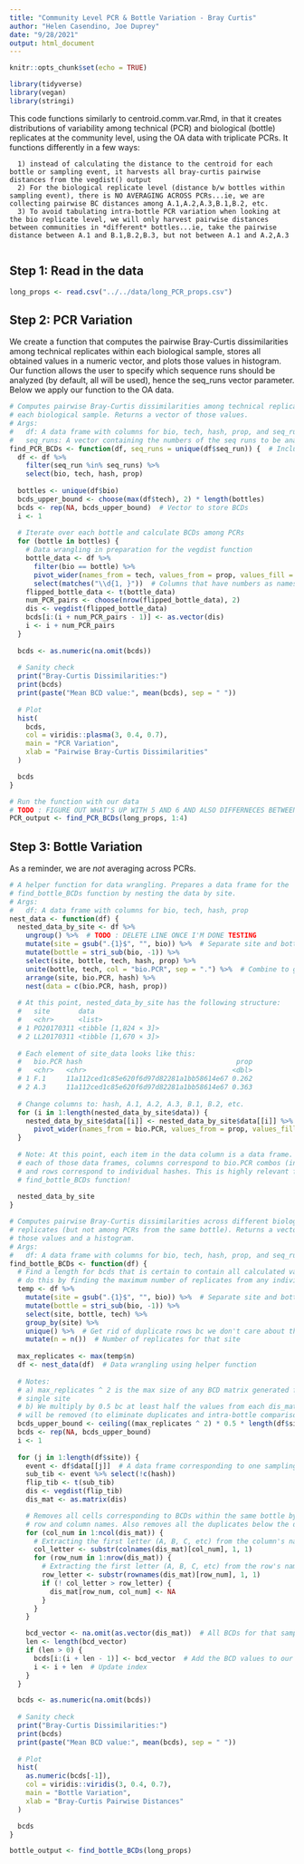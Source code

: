 ```yaml
---
title: "Community Level PCR & Bottle Variation - Bray Curtis"
author: "Helen Casendino, Joe Duprey"
date: "9/28/2021"
output: html_document
---
```

  
```r
knitr::opts_chunk$set(echo = TRUE)
```

```r
library(tidyverse)
library(vegan)
library(stringi)
```

This code functions similarly to centroid.comm.var.Rmd, in that it creates distributions of variability among technical (PCR) and biological (bottle) replicates at the community level, using the OA data with triplicate PCRs. It functions differently in a few ways: 
     
      1) instead of calculating the distance to the centroid for each bottle or sampling event, it harvests all bray-curtis pairwise distances from the vegdist() output
      2) For the biological replicate level (distance b/w bottles within sampling event), there is NO AVERAGING ACROSS PCRs...ie, we are collecting pairwise BC distances among A.1,A.2,A.3,B.1,B.2, etc.
      3) To avoid tabulating intra-bottle PCR variation when looking at the bio replicate level, we will only harvest pairwise distances between communities in *different* bottles...ie, take the pairwise distance between A.1 and B.1,B.2,B.3, but not between A.1 and A.2,A.3
      
## Step 1: Read in the data

```r
long_props <- read.csv("../../data/long_PCR_props.csv")
```
      
## Step 2: PCR Variation

We create a function that computes the pairwise Bray-Curtis dissimilarities among technical replicates within each biological sample, stores all obtained values in a numeric vector, and plots those values in histogram. Our function allows the user to specify which sequence runs should be analyzed (by default, all will be used), hence the seq_runs vector parameter. Below we apply our function to the OA data.

```r
# Computes pairwise Bray-Curtis dissimilarities among technical replicates from 
# each biological sample. Returns a vector of those values.
# Args:
#   df: A data frame with columns for bio, tech, hash, prop, and seq_run.
#   seq_runs: A vector containing the numbers of the seq runs to be analyzed.
find_PCR_BCDs <- function(df, seq_runs = unique(df$seq_run)) {  # Includes all seq runs by default
  df <- df %>% 
    filter(seq_run %in% seq_runs) %>% 
    select(bio, tech, hash, prop)
  
  bottles <- unique(df$bio)
  bcds_upper_bound <- choose(max(df$tech), 2) * length(bottles)
  bcds <- rep(NA, bcds_upper_bound)  # Vector to store BCDs
  i <- 1
  
  # Iterate over each bottle and calculate BCDs among PCRs
  for (bottle in bottles) {
    # Data wrangling in preparation for the vegdist function
    bottle_data <- df %>% 
      filter(bio == bottle) %>% 
      pivot_wider(names_from = tech, values_from = prop, values_fill = 0) %>% 
      select(matches("\\d{1, }"))  # Columns that have numbers as names (i.e., represent PCRs)
    flipped_bottle_data <- t(bottle_data)
    num_PCR_pairs <- choose(nrow(flipped_bottle_data), 2)
    dis <- vegdist(flipped_bottle_data)
    bcds[i:(i + num_PCR_pairs - 1)] <- as.vector(dis)
    i <- i + num_PCR_pairs
  }
  
  bcds <- as.numeric(na.omit(bcds))
  
  # Sanity check
  print("Bray-Curtis Dissimilarities:")
  print(bcds)
  print(paste("Mean BCD value:", mean(bcds), sep = " "))
  
  # Plot
  hist(
    bcds,
    col = viridis::plasma(3, 0.4, 0.7),
    main = "PCR Variation",
    xlab = "Pairwise Bray-Curtis Dissimilarities"
  )

  bcds
}

# Run the function with our data
# TODO : FIGURE OUT WHAT'S UP WITH 5 AND 6 AND ALSO DIFFERNECES BETWEEN SEQ RUNS
PCR_output <- find_PCR_BCDs(long_props, 1:4)
```

## Step 3: Bottle Variation

As a reminder, we are *not* averaging across PCRs.

```r
# A helper function for data wrangling. Prepares a data frame for the
# find_bottle_BCDs function by nesting the data by site.
# Args:
#   df: A data frame with columns for bio, tech, hash, prop
nest_data <- function(df) {
  nested_data_by_site <- df %>% 
    ungroup() %>%  # TODO : DELETE LINE ONCE I'M DONE TESTING
    mutate(site = gsub(".{1}$", "", bio)) %>%  # Separate site and bottle info from each other
    mutate(bottle = stri_sub(bio, -1)) %>% 
    select(site, bottle, tech, hash, prop) %>% 
    unite(bottle, tech, col = "bio.PCR", sep = ".") %>%  # Combine to get A.1, A.2, etc.
    arrange(site, bio.PCR, hash) %>% 
    nest(data = c(bio.PCR, hash, prop))
  
  # At this point, nested_data_by_site has the following structure:
  #   site       data           
  #   <chr>      <list>              
  # 1 PO20170311 <tibble [1,824 × 3]>
  # 2 LL20170311 <tibble [1,670 × 3]>  
  
  # Each element of site_data looks like this:
  #   bio.PCR hash                                      prop
  #   <chr>   <chr>                                    <dbl>
  # 1 F.1     11a112ced1c85e620f6d97d82281a1bb58614e67 0.262
  # 2 A.3     11a112ced1c85e620f6d97d82281a1bb58614e67 0.363
  
  # Change columns to: hash, A.1, A.2, A.3, B.1, B.2, etc.
  for (i in 1:length(nested_data_by_site$data)) {
    nested_data_by_site$data[[i]] <- nested_data_by_site$data[[i]] %>%
      pivot_wider(names_from = bio.PCR, values_from = prop, values_fill = 0)
  }
  
  # Note: At this point, each item in the data column is a data frame. Within
  # each of those data frames, columns correspond to bio.PCR combos (in order!)
  # and rows correspond to individual hashes. This is highly relevant for our 
  # find_bottle_BCDs function!
  
  nested_data_by_site
}
```


```r
# Computes pairwise Bray-Curtis dissimilarities across different biological
# replicates (but not among PCRs from the same bottle). Returns a vector of
# those values and a histogram.
# Args:
#   df: A data frame with columns for bio, tech, hash, prop, and seq_run.
find_bottle_BCDs <- function(df) {
  # Find a length for bcds that is certain to contain all calculated values. We
  # do this by finding the maximum number of replicates from any individual site.
  temp <- df %>%
    mutate(site = gsub(".{1}$", "", bio)) %>%  # Separate site and bottle info from each other
    mutate(bottle = stri_sub(bio, -1)) %>% 
    select(site, bottle, tech) %>% 
    group_by(site) %>% 
    unique() %>%  # Get rid of duplicate rows bc we don't care about the number of hashes
    mutate(n = n())  # Number of replicates for that site
  
  max_replicates <- max(temp$n)
  df <- nest_data(df)  # Data wrangling using helper function
  
  # Notes:
  # a) max_replicates ^ 2 is the max size of any BCD matrix generated from a
  # single site
  # b) We multiply by 0.5 bc at least half the values from each dis_mat matrix
  # will be removed (to eliminate duplicates and intra-bottle comparisons)
  bcds_upper_bound <- ceiling((max_replicates ^ 2) * 0.5 * length(df$site))
  bcds <- rep(NA, bcds_upper_bound)
  i <- 1
  
  for (j in 1:length(df$site)) {
    event <- df$data[[j]]  # A data frame corresponding to one sampling event
    sub_tib <- event %>% select(!c(hash))
    flip_tib <- t(sub_tib)
    dis <- vegdist(flip_tib)
    dis_mat <- as.matrix(dis)

    # Removes all cells corresponding to BCDs within the same bottle by using
    # row and column names. Also removes all the duplicates below the diagonal.
    for (col_num in 1:ncol(dis_mat)) {
      # Extracting the first letter (A, B, C, etc) from the column's name
      col_letter <- substr(colnames(dis_mat)[col_num], 1, 1)
      for (row_num in 1:nrow(dis_mat)) {
        # Extracting the first letter (A, B, C, etc) from the row's name
        row_letter <- substr(rownames(dis_mat)[row_num], 1, 1)
        if (! col_letter > row_letter) {
          dis_mat[row_num, col_num] <- NA
        }
      }
    }

    bcd_vector <- na.omit(as.vector(dis_mat))  # All BCDs for that sampling event as vector
    len <- length(bcd_vector)
    if (len > 0) {
      bcds[i:(i + len - 1)] <- bcd_vector  # Add the BCD values to our long vector
      i <- i + len  # Update index
    }
  }

  bcds <- as.numeric(na.omit(bcds))
  
  # Sanity check
  print("Bray-Curtis Dissimilarities:")
  print(bcds)
  print(paste("Mean BCD value:", mean(bcds), sep = " "))
  
  # Plot
  hist(
    as.numeric(bcds[-1]),
    col = viridis::viridis(3, 0.4, 0.7),
    main = "Bottle Variation",
    xlab = "Bray-Curtis Pairwise Distances"
  )

  bcds
}

bottle_output <- find_bottle_BCDs(long_props)
```
